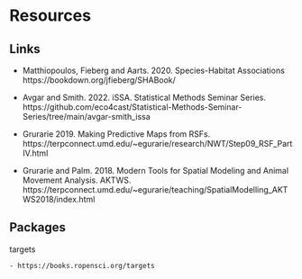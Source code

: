 # Resources

## Links
- Matthiopoulos, Fieberg and Aarts. 2020. Species-Habitat Associations 
https://bookdown.org/jfieberg/SHABook/

- Avgar and Smith. 2022. iSSA. Statistical Methods Seminar Series. https://github.com/eco4cast/Statistical-Methods-Seminar-Series/tree/main/avgar-smith_issa

- Grurarie 2019. Making Predictive Maps from RSFs. https://terpconnect.umd.edu/~egurarie/research/NWT/Step09_RSF_PartIV.html

- Grurarie and Palm. 2018. Modern Tools for Spatial Modeling and Animal Movement Analysis. AKTWS. https://terpconnect.umd.edu/~egurarie/teaching/SpatialModelling_AKTWS2018/index.html


## Packages

targets

	- https://books.ropensci.org/targets

